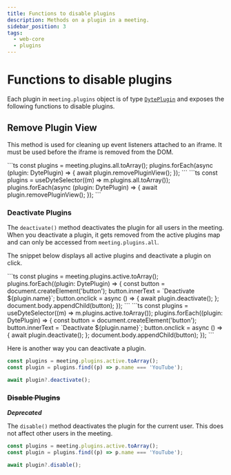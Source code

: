 ```yaml
---
title: Functions to disable plugins
description: Methods on a plugin in a meeting.
sidebar_position: 3
tags:
  - web-core
  - plugins
---
```


# Functions to disable plugins

Each plugin in `meeting.plugins` object is of type
[`DytePlugin`](./introduction) and exposes the following functions to disable
plugins.

## Remove Plugin View

This method is used for cleaning up event listeners attached to an iframe. It
must be used before the iframe is removed from the DOM.

<Tabs groupId="framework" defaultValue="react">
  <TabItem value="js" label="Javascript">
```ts
const plugins = meeting.plugins.all.toArray();
plugins.forEach(async (plugin: DytePlugin) => {
  await plugin.removePluginView();
});
```
  </TabItem>
  <TabItem value="react" label="React">
```ts
const plugins = useDyteSelector((m) => m.plugins.all.toArray());
plugins.forEach(async (plugin: DytePlugin) => {
  await plugin.removePluginView();
});
```
  </TabItem>
</Tabs>

### Deactivate Plugins

The `deactivate()` method deactivates the plugin for all users in the meeting.
When you deactivate a plugin, it gets removed from the active plugins map and
can only be accessed from `meeting.plugins.all`.

The snippet below displays all active plugins and deactivate a plugin on click.

<Tabs groupId="framework" defaultValue="react">
  <TabItem value="js" label="Javascript">
```ts
const plugins = meeting.plugins.active.toArray();
plugins.forEach((plugin: DytePlugin) => {
  const button = document.createElement('button');
  button.innerText = `Deactivate ${plugin.name}`;
  button.onclick = async () => {
    await plugin.deactivate();
  };
  document.body.appendChild(button);
});
```
</TabItem>
  <TabItem value="react" label="React">
```ts
const plugins = useDyteSelector((m) => m.plugins.active.toArray());
plugins.forEach((plugin: DytePlugin) => {
  const button = document.createElement('button');
  button.innerText = `Deactivate ${plugin.name}`;
  button.onclick = async () => {
    await plugin.deactivate();
  };
  document.body.appendChild(button);
});
```
  </TabItem>
</Tabs>

Here is another way you can deactivate a plugin.

```ts
const plugins = meeting.plugins.active.toArray();
const plugin = plugins.find((p) => p.name === 'YouTube');

await plugin?.deactivate();
```

### ~~Disable Plugins~~

**_Deprecated_**

The `disable()` method deactivates the plugin for the current user. This does
not affect other users in the meeting.

```ts
const plugins = meeting.plugins.active.toArray();
const plugin = plugins.find((p) => p.name === 'YouTube');

await plugin?.disable();
```

<head>
  <title>Web Core Functions to disable plugins</title>
</head>
